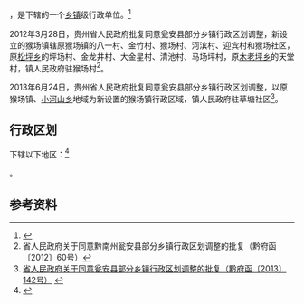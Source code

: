 {{中国乡级行政区|52/27/25/102/000}}

'''{{PAGENAMEBASE}}'''，是{{PRC admin/fullname|52/27/25/102/000|3}}下辖的一个[[乡镇|乡镇]]级行政单位。<ref>{{PRC admin/ref sgc|{{PRC admin/parent|52/27/25/102/000}}}}</ref>

2012年3月28日，贵州省人民政府批复同意瓮安县部分乡镇行政区划调整，新设立的猴场镇辖原猴场镇的八一村、金竹村、猴场村、河滨村、迎宾村和猴场社区，原[[松坪乡_(瓮安县)|松坪乡]]的坪场村、金龙井村、大金星村、清池村、马场坪村，原[[木老坪乡|木老坪乡]]的天堂村，镇人民政府驻猴场村<ref>省人民政府关于同意黔南州瓮安县部分乡镇行政区划调整的批复（黔府函〔2012〕60号）</ref>。

2013年6月24日，贵州省人民政府批复同意瓮安县部分乡镇行政区划调整，以原猴场镇、[[小河山乡|小河山乡]]地域为新设置的猴场镇行政区域，镇人民政府驻草塘社区<ref>[http://www.gzgov.gov.cn/zyzxyll/zcfg/zfwj/qfh/201508/t20150814_5770.html 省人民政府关于同意瓮安县部分乡镇行政区划调整的批复（黔府函〔2013〕142号）] {{webarchive|url=https://web.archive.org/web/20170830234848/http://www.gzgov.gov.cn/zyzxyll/zcfg/zfwj/qfh/201508/t20150814_5770.html |date=2017-08-30 }}</ref>。

== 行政区划 ==

{{PAGENAMEBASE}}下辖以下地区：<ref>{{PRC admin/ref sgc|52/27/25/102/000}}</ref>

{{PRC admin/children|52/27/25/102/000}}。

== 参考资料 ==

{{reflist}}

{{行政区划小作品}}
{{PRC admin/navcat|52/27/25/102/000}}